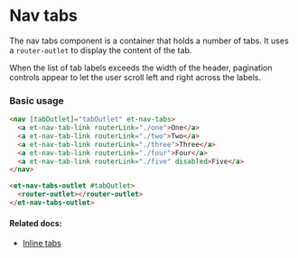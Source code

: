 # Nav tabs

The nav tabs component is a container that holds a number of tabs.
It uses a `router-outlet` to display the content of the tab.

When the list of tab labels exceeds the width of the header, pagination controls appear to let the user scroll left and right across the labels.

### Basic usage

```html
<nav [tabOutlet]="tabOutlet" et-nav-tabs>
  <a et-nav-tab-link routerLink="./one">One</a>
  <a et-nav-tab-link routerLink="./two">Two</a>
  <a et-nav-tab-link routerLink="./three">Three</a>
  <a et-nav-tab-link routerLink="./four">Four</a>
  <a et-nav-tab-link routerLink="./five" disabled>Five</a>
</nav>

<et-nav-tabs-outlet #tabOutlet>
  <router-outlet></router-outlet>
</et-nav-tabs-outlet>
```

#### Related docs:

- [Inline tabs](/story/cdk-tabs-inline--default)
